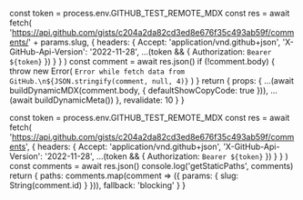
  const token = process.env.GITHUB_TEST_REMOTE_MDX
  const res = await fetch(
    'https://api.github.com/gists/c204a2da82cd3ed8e676f35c493ab59f/comments/' +
      params.slug,
    {
      headers: {
        Accept: 'application/vnd.github+json',
        'X-GitHub-Api-Version': '2022-11-28',
        ...(token && { Authorization: `Bearer ${token}` })
      }
    }
  )
  const comment = await res.json()
  if (!comment.body) {
    throw new Error(
      `Error while fetch data from GitHub.\n${JSON.stringify(comment, null, 4)}`
    )
  }
  return {
    props: {
      ...(await buildDynamicMDX(comment.body, {
        defaultShowCopyCode: true
      })),
      ...(await buildDynamicMeta())
    },
    revalidate: 10
  }
}

  const token = process.env.GITHUB_TEST_REMOTE_MDX
  const res = await fetch(
    'https://api.github.com/gists/c204a2da82cd3ed8e676f35c493ab59f/comments',
    {
      headers: {
        Accept: 'application/vnd.github+json',
        'X-GitHub-Api-Version': '2022-11-28',
        ...(token && { Authorization: `Bearer ${token}` })
      }
    }
  )
  const comments = await res.json()
  console.log('getStaticPaths', comments)
  return {
    paths: comments.map(comment => ({
      params: { slug: String(comment.id) }
    })),
    fallback: 'blocking'
  }
}

<RemoteContent />
